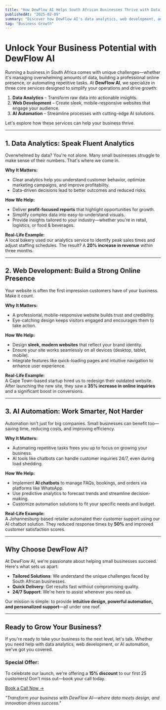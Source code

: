 ```yaml
---
title: "How DewFlow AI Helps South African Businesses Thrive with Data, Web Solutions, and AI Automation"  
publishedAt: "2025-02-09"  
summary: "Discover how DewFlow AI's data analytics, web development, and AI automation services can help your business grow smarter, faster, and more efficiently."  
tag: "Business Growth"  
---
```


# Unlock Your Business Potential with DewFlow AI  

Running a business in South Africa comes with unique challenges—whether it's managing overwhelming amounts of data, building a professional online presence, or automating repetitive tasks. At **DewFlow AI**, we specialize in three core services designed to simplify your operations and drive growth:  

1. **Data Analytics** – Transform raw data into actionable insights.  
2. **Web Development** – Create sleek, mobile-responsive websites that engage your audience.  
3. **AI Automation** – Streamline processes with cutting-edge AI solutions.  

Let's explore how these services can help your business thrive.  

---

## 1. Data Analytics: Speak Fluent Analytics  
Overwhelmed by data? You're not alone. Many small businesses struggle to make sense of their numbers. That's where we come in.  

**Why It Matters:**  
- Clear analytics help you understand customer behavior, optimize marketing campaigns, and improve profitability.  
- Data-driven decisions lead to better outcomes and reduced risks.  

**How We Help:**  
- Deliver **profit-focused reports** that highlight opportunities for growth.  
- Simplify complex data into easy-to-understand visuals.  
- Provide insights tailored to your industry—whether you're in retail, logistics, or food & beverages.  

**Real-Life Example:**  
A local bakery used our analytics service to identify peak sales times and adjust staffing schedules. The result? A **20% increase in revenue** within three months.  

---

## 2. Web Development: Build a Strong Online Presence  
Your website is often the first impression customers have of your business. Make it count.  

**Why It Matters:**  
- A professional, mobile-responsive website builds trust and credibility.  
- Eye-catching design keeps visitors engaged and encourages them to take action.  

**How We Help:**  
- Design **sleek, modern websites** that reflect your brand identity.  
- Ensure your site works seamlessly on all devices (desktop, tablet, mobile).  
- Integrate features like quick-loading pages and intuitive navigation to enhance user experience.  

**Real-Life Example:**  
A Cape Town-based startup hired us to redesign their outdated website. After launching the new site, they saw a **35% increase in online inquiries** and a significant boost in conversions.  

---

## 3. AI Automation: Work Smarter, Not Harder  
Automation isn't just for big companies. Small businesses can benefit too—saving time, reducing costs, and improving efficiency.  

**Why It Matters:**  
- Automating repetitive tasks frees you up to focus on growing your business.  
- AI tools like chatbots can handle customer inquiries 24/7, even during load shedding.  

**How We Help:**  
- Implement **AI chatbots** to manage FAQs, bookings, and orders via platforms like WhatsApp.  
- Use predictive analytics to forecast trends and streamline decision-making.  
- Customize automation solutions to fit your specific needs and budget.  

**Real-Life Example:**  
A Johannesburg-based retailer automated their customer support using our AI chatbot solution. They reduced response times by **50%** and improved customer satisfaction scores.  

---

## Why Choose DewFlow AI?  
At DewFlow AI, we're passionate about helping small businesses succeed. Here's what sets us apart:  
- **Tailored Solutions**: We understand the unique challenges faced by South African businesses.  
- **Quick Delivery**: Get results fast without compromising quality.  
- **24/7 Support**: We're here to assist whenever you need us.  

Our mission is simple: to provide **intuitive design, powerful automation, and personalized support**—all under one roof.  

---

## Ready to Grow Your Business?  
If you're ready to take your business to the next level, let's talk. Whether you need help with data analytics, web development, or AI automation, we've got you covered.  

### Special Offer:  
To celebrate our launch, we're offering a **15% discount** to our first 25 customers! Don't miss out—book your call today.  

[Book a Call Now →](https://cal.com/kevinnkansah/15min)  

*"Transform your business with DewFlow AI—where data meets design, and innovation drives success."*  
